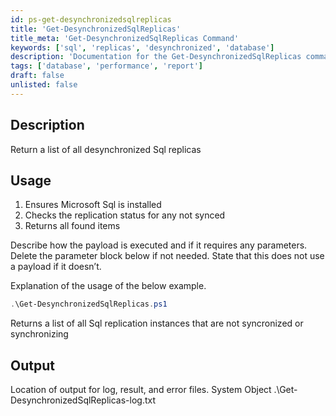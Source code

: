 ```yaml
---
id: ps-get-desynchronizedsqlreplicas
title: 'Get-DesynchronizedSqlReplicas'
title_meta: 'Get-DesynchronizedSqlReplicas Command'
keywords: ['sql', 'replicas', 'desynchronized', 'database']
description: 'Documentation for the Get-DesynchronizedSqlReplicas command to return a list of all desynchronized SQL replicas.'
tags: ['database', 'performance', 'report']
draft: false
unlisted: false
---
```

## Description
Return a list of all desynchronized Sql replicas

## Usage
1. Ensures Microsoft Sql is installed
2. Checks the replication status for any not synced
3. Returns all found items


Describe how the payload is executed and if it requires any parameters. Delete the parameter block below if not needed. State that this does not use a payload if it doesn’t.

Explanation of the usage of the below example.

```powershell
.\Get-DesynchronizedSqlReplicas.ps1
```
Returns a list of all Sql replication instances that are not syncronized or synchronizing

## Output
Location of output for log, result, and error files.
    System Object
    .\Get-DesynchronizedSqlReplicas-log.txt









